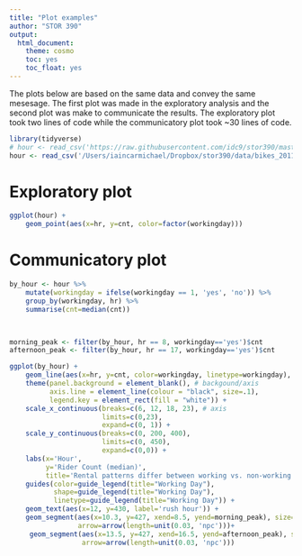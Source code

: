 ```yaml
---
title: "Plot examples"
author: "STOR 390"
output:
  html_document:
    theme: cosmo
    toc: yes
    toc_float: yes
---
```


The plots below are based on the same data and convey the same mesesage. The first plot was made in the exploratory analysis and the second plot was make to communicate the results. The exploratory plot took two lines of code while the communicatory plot took ~30 lines of code.


```r
library(tidyverse)
# hour <- read_csv('https://raw.githubusercontent.com/idc9/stor390/master/data/bikes_2011.csv')
hour <- read_csv('/Users/iaincarmichael/Dropbox/stor390/data/bikes_2011.csv')
```



# **Exploratory plot**

```r
ggplot(hour) +
    geom_point(aes(x=hr, y=cnt, color=factor(workingday)))
```



# **Communicatory plot**

```r
by_hour <- hour %>% 
    mutate(workingday = ifelse(workingday == 1, 'yes', 'no')) %>% 
    group_by(workingday, hr) %>% 
    summarise(cnt=median(cnt))
    


morning_peak <- filter(by_hour, hr == 8, workingday=='yes')$cnt
afternoon_peak <- filter(by_hour, hr == 17, workingday=='yes')$cnt

ggplot(by_hour) +
    geom_line(aes(x=hr, y=cnt, color=workingday, linetype=workingday), size=1) +
    theme(panel.background = element_blank(), # backgound/axis
          axis.line = element_line(colour = "black", size=.1),
          legend.key = element_rect(fill = "white")) +
    scale_x_continuous(breaks=c(6, 12, 18, 23), # axis
                       limits=c(0,23),
                       expand=c(0, 1)) +
    scale_y_continuous(breaks=c(0, 200, 400),
                       limits=c(0, 450),
                       expand=c(0,0)) +
    labs(x='Hour',
         y='Rider Count (median)',
         title='Rental patterns differ between working vs. non-working days') +
    guides(color=guide_legend(title="Working Day"),
           shape=guide_legend(title="Working Day"),
           linetype=guide_legend(title="Working Day")) +
    geom_text(aes(x=12, y=430, label='rush hour')) +
    geom_segment(aes(x=10.3, y=427, xend=8.5, yend=morning_peak), size=.1,
                 arrow=arrow(length=unit(0.03, 'npc')))+
     geom_segment(aes(x=13.5, y=427, xend=16.5, yend=afternoon_peak), size=.1,
                  arrow=arrow(length=unit(0.03, 'npc')))
```